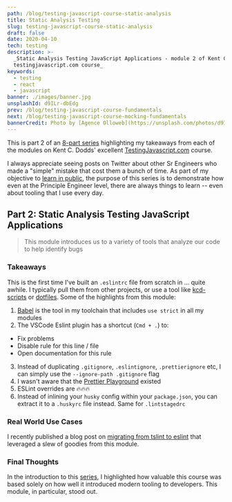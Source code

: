 ```yaml
---
path: /blog/testing-javascript-course-static-analysis
title: Static Analysis Testing
slug: testing-javascript-course-static-analysis
draft: false
date: 2020-04-10
tech: testing
description: >-
  _Static Analysis Testing JavaScript Applications - module 2 of Kent C. Dodds'
  testingjavascript.com course_
keywords:
  - testing
  - react
  - javascript
banner: ./images/banner.jpg
unsplashId: d9ILr-dbEdg
prev: /blog/testing-javascript-course-fundamentals
next: /blog/testing-javascript-course-mocking-fundamentals
bannerCredit: Photo by [Agence Olloweb](https://unsplash.com/photos/d9ILr-dbEdg)
---
```


<Callout>
  This is part 2 of an
  <a href="/blog/testing-javascript-course">8-part series</a>
  highlighting my takeaways from each of the modules on Kent C. Dodds' excellent
  <a href="https://testingjavascript.com/">TestingJavascript.com</a> course.
</Callout>

I always appreciate seeing posts on Twitter about other Sr Engineers who made a
"simple" mistake that cost them a bunch of time. As part of my objective to
[learn in public](https://www.swyx.io/writing/learn-in-public/), the purpose of
this series is to demonstrate how even at the Principle Engineer level, there
are always things to learn -- even about tooling that I use every day.

## Part 2: Static Analysis Testing JavaScript Applications

> This module introduces us to a variety of tools that analyze our code to help
> identify bugs

### Takeaways

This is the first time I've built an `.eslintrc` file from scratch in ... quite
awhile. I typically pull them from other projects, or use a tool like
[kcd-scripts](https://github.com/kentcdodds/kcd-scripts) or
[dotfiles](https://github.com/mathiasbynens/dotfiles). Some of the highlights
from this module:

1. [Babel](https://babeljs.io/) is the tool in my toolchain that includes
   `use strict` in all my modules
2. The VSCode Eslint plugin has a shortcut (`Cmd + .`) to:

- Fix problems
- Disable rule for this line / file
- Open documentation for this rule

3. Instead of duplicating `.gitignore`, `.eslintignore`, `.prettierignore` etc,
   I can simply use the `--ignore-path .gitignore` flag
4. I wasn't aware that the [Prettier Playground](https://prettier.io/playground)
   existed
5. ESLint overrides are 🔥🔥🔥
6. Instead of inlining your `husky` config within your `package.json`, you can
   extract it to a `.huskyrc` file instead. Same for `.lintstagedrc`

### Real World Use Cases

I recently published a blog post on
[migrating from tslint to eslint](/blog/migrating-from-tslint-to-eslint) that
leveraged a slew of goodies from this module.

### Final Thoughts

In the introduction to this [series](/blog/testing-javascript-course), I
highlighted how valuable this course was based solely on how well it introduced
modern tooling to developers. This module, in particular, stood out.
